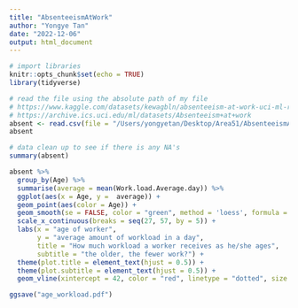 ```yaml
---
title: "AbsenteeismAtWork"
author: "Yongye Tan"
date: "2022-12-06"
output: html_document
---
```


```r
# import libraries
knitr::opts_chunk$set(echo = TRUE)
library(tidyverse)
```

```r
# read the file using the absolute path of my file
# https://www.kaggle.com/datasets/kewagbln/absenteeism-at-work-uci-ml-repositiory
# https://archive.ics.uci.edu/ml/datasets/Absenteeism+at+work
absent <- read.csv(file = "/Users/yongyetan/Desktop/Area51/AbsenteeismAtWork/Absenteeism_at_work.csv", sep = ";")
absent
```
```r
# data clean up to see if there is any NA's
summary(absent)
```




```r
absent %>% 
  group_by(Age) %>% 
  summarise(average = mean(Work.load.Average.day)) %>% 
  ggplot(aes(x = Age, y =  average)) +
  geom_point(aes(color = Age)) +
  geom_smooth(se = FALSE, color = "green", method = 'loess', formula = 'y ~ x') +
  scale_x_continuous(breaks = seq(27, 57, by = 5)) +
  labs(x = "age of worker",
       y = "average amount of workload in a day",
       title = "How much workload a worker receives as he/she ages",
       subtitle = "the older, the fewer work?") +
  theme(plot.title = element_text(hjust = 0.5)) + 
  theme(plot.subtitle = element_text(hjust = 0.5)) + 
  geom_vline(xintercept = 42, color = "red", linetype = "dotted", size = 0.6)

ggsave("age_workload.pdf")
```
